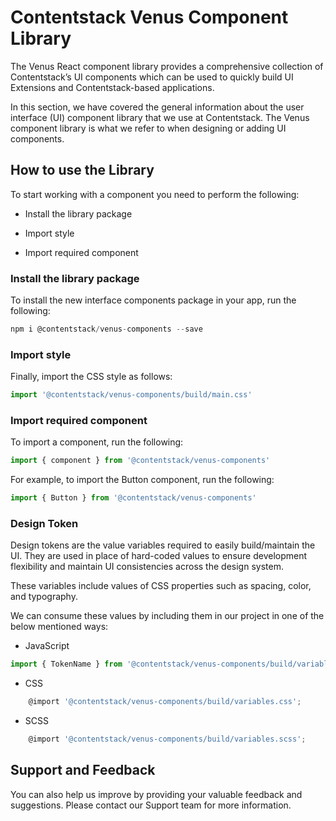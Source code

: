 <Meta title="OVERVIEW/ Getting started" />

# Contentstack Venus Component Library

The Venus React component library provides a comprehensive collection of Contentstack’s UI components which can be used to quickly build UI Extensions and Contentstack-based applications.

In this section, we have covered the general information about the user interface (UI) component library that we use at Contentstack. The Venus component library is what we refer to when designing or adding UI components.

## How to use the Library

To start working with a component you need to perform the following:

- Install the library package

- Import style

- Import required component

### Install the library package

To install the new interface components package in your app, run the following:

```js
npm i @contentstack/venus-components --save
```

### Import style

Finally, import the CSS style as follows:

```js
import '@contentstack/venus-components/build/main.css'
```

### Import required component

To import a component, run the following:

```js
import { component } from '@contentstack/venus-components'
```

For example, to import the Button component, run the following:

```js
import { Button } from '@contentstack/venus-components'
```

### Design Token

Design tokens are the value variables required to easily build/maintain the UI. They are used in place of hard-coded values to ensure development flexibility and maintain UI consistencies across the design system.

These variables include values of CSS properties such as spacing, color, and typography.

We can consume these values by including them in our project in one of the below mentioned ways:

- JavaScript

```js
import { TokenName } from '@contentstack/venus-components/build/variables.js'
```

- CSS

```js
	@import '@contentstack/venus-components/build/variables.css';
```

- SCSS

```js
	@import '@contentstack/venus-components/build/variables.scss';
```

## Support and Feedback

You can also help us improve by providing your valuable feedback and suggestions. Please contact our Support team for more information.
